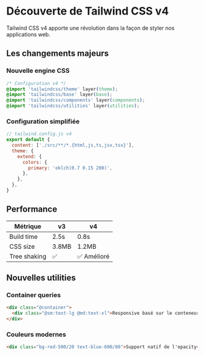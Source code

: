 # Découverte de Tailwind CSS v4

Tailwind CSS v4 apporte une révolution dans la façon de styler nos applications web.

## Les changements majeurs

### Nouvelle engine CSS

```css
/* Configuration v4 */
@import 'tailwindcss/theme' layer(theme);
@import 'tailwindcss/base' layer(base);
@import 'tailwindcss/components' layer(components);
@import 'tailwindcss/utilities' layer(utilities);
```

### Configuration simplifiée

```javascript
// tailwind.config.js v4
export default {
  content: ['./src/**/*.{html,js,ts,jsx,tsx}'],
  theme: {
    extend: {
      colors: {
        primary: 'oklch(0.7 0.15 200)',
      },
    },
  },
}
```

## Performance

| Métrique     | v3    | v4          |
| ------------ | ----- | ----------- |
| Build time   | 2.5s  | 0.8s        |
| CSS size     | 3.8MB | 1.2MB       |
| Tree shaking | ✅    | ✅ Amélioré |

## Nouvelles utilities

### Container queries

```html
<div class="@container">
  <div class="@sm:text-lg @md:text-xl">Responsive basé sur le conteneur !</div>
</div>
```

### Couleurs modernes

```html
<div class="bg-red-500/20 text-blue-600/80">Support natif de l'opacity</div>
```

